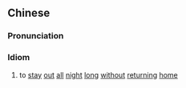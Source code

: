 {{also|经宿不归}}
==Chinese==
{{zh-forms|s=经宿不归}}

===Pronunciation===
{{zh-pron
|m=jīng sù 不 guī
|cat=id
}}

===Idiom===
{{zh-idiom}}

# to [[stay]] [[out]] [[all]] [[night]] [[long]] [[without]] [[returning]] [[home]]